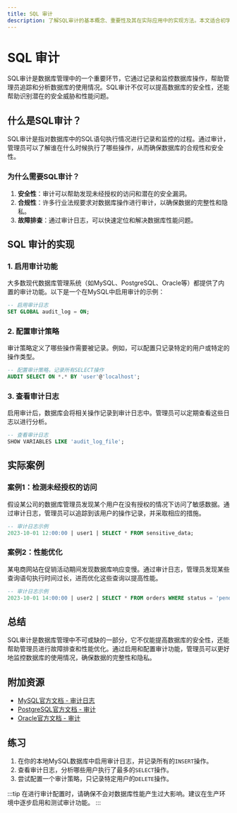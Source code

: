 ```yaml
---
title: SQL 审计
description: 了解SQL审计的基本概念、重要性及其在实际应用中的实现方法。本文适合初学者，包含代码示例和实际案例。
---
```


# SQL 审计

SQL审计是数据库管理中的一个重要环节，它通过记录和监控数据库操作，帮助管理员追踪和分析数据库的使用情况。SQL审计不仅可以提高数据库的安全性，还能帮助识别潜在的安全威胁和性能问题。

## 什么是SQL审计？

SQL审计是指对数据库中的SQL语句执行情况进行记录和监控的过程。通过审计，管理员可以了解谁在什么时候执行了哪些操作，从而确保数据库的合规性和安全性。

### 为什么需要SQL审计？

1. **安全性**：审计可以帮助发现未经授权的访问和潜在的安全漏洞。
2. **合规性**：许多行业法规要求对数据库操作进行审计，以确保数据的完整性和隐私。
3. **故障排查**：通过审计日志，可以快速定位和解决数据库性能问题。

## SQL 审计的实现

### 1. 启用审计功能

大多数现代数据库管理系统（如MySQL、PostgreSQL、Oracle等）都提供了内置的审计功能。以下是一个在MySQL中启用审计的示例：

```sql
-- 启用审计日志
SET GLOBAL audit_log = ON;
```

### 2. 配置审计策略

审计策略定义了哪些操作需要被记录。例如，可以配置只记录特定的用户或特定的操作类型。

```sql
-- 配置审计策略，记录所有SELECT操作
AUDIT SELECT ON *.* BY 'user'@'localhost';
```

### 3. 查看审计日志

启用审计后，数据库会将相关操作记录到审计日志中。管理员可以定期查看这些日志以进行分析。

```sql
-- 查看审计日志
SHOW VARIABLES LIKE 'audit_log_file';
```

## 实际案例

### 案例1：检测未经授权的访问

假设某公司的数据库管理员发现某个用户在没有授权的情况下访问了敏感数据。通过审计日志，管理员可以追踪到该用户的操作记录，并采取相应的措施。

```sql
-- 审计日志示例
2023-10-01 12:00:00 | user1 | SELECT * FROM sensitive_data;
```

### 案例2：性能优化

某电商网站在促销活动期间发现数据库响应变慢。通过审计日志，管理员发现某些查询语句执行时间过长，进而优化这些查询以提高性能。

```sql
-- 审计日志示例
2023-10-01 14:00:00 | user2 | SELECT * FROM orders WHERE status = 'pending' AND created_at > '2023-09-01';
```

## 总结

SQL审计是数据库管理中不可或缺的一部分，它不仅能提高数据库的安全性，还能帮助管理员进行故障排查和性能优化。通过启用和配置审计功能，管理员可以更好地监控数据库的使用情况，确保数据的完整性和隐私。

## 附加资源

- [MySQL官方文档 - 审计日志](https://dev.mysql.com/doc/refman/8.0/en/audit-log.html)
- [PostgreSQL官方文档 - 审计](https://www.postgresql.org/docs/current/audit.html)
- [Oracle官方文档 - 审计](https://docs.oracle.com/en/database/oracle/oracle-database/19/dbseg/auditing.html)

## 练习

1. 在你的本地MySQL数据库中启用审计日志，并记录所有的`INSERT`操作。
2. 查看审计日志，分析哪些用户执行了最多的`SELECT`操作。
3. 尝试配置一个审计策略，只记录特定用户的`DELETE`操作。

:::tip
在进行审计配置时，请确保不会对数据库性能产生过大影响。建议在生产环境中逐步启用和测试审计功能。
:::